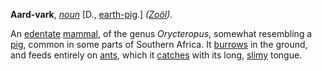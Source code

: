 '''Aard-vark''', ''[[noun (part of speech)|noun]]'' [D., [[earth-pig]].] ''([[Zo&ouml;l (subject)|Zo&ouml;l]]).''

An [[edentate]] [[mammal]], of the genus ''Orycteropus'', somewhat resembling a [[pig]], common in some parts of Southern Africa. It [[burrows]] in the ground, and feeds entirely on [[ant]]s, which it [[catches]] with its long, [[slimy]] tongue.